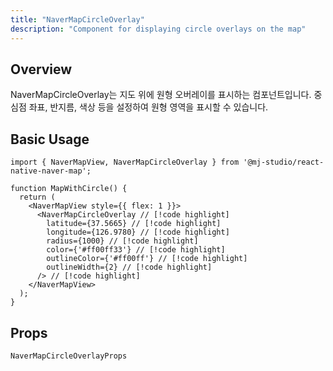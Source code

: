 ```yaml
---
title: "NaverMapCircleOverlay"
description: "Component for displaying circle overlays on the map"
---
```


## Overview

NaverMapCircleOverlay는 지도 위에 원형 오버레이를 표시하는 컴포넌트입니다.
중심점 좌표, 반지름, 색상 등을 설정하여 원형 영역을 표시할 수 있습니다.

## Basic Usage

```tsx
import { NaverMapView, NaverMapCircleOverlay } from '@mj-studio/react-native-naver-map';

function MapWithCircle() {
  return (
    <NaverMapView style={{ flex: 1 }}>
      <NaverMapCircleOverlay // [!code highlight]
        latitude={37.5665} // [!code highlight]
        longitude={126.9780} // [!code highlight]
        radius={1000} // [!code highlight]
        color={'#ff00ff33'} // [!code highlight]
        outlineColor={'#ff00ff'} // [!code highlight]
        outlineWidth={2} // [!code highlight]
      /> // [!code highlight]
    </NaverMapView>
  );
}
```

## Props

`NaverMapCircleOverlayProps`

<AutoTypeTable path="../src/component/NaverMapCircleOverlay.tsx" name="NaverMapCircleOverlayProps" />
